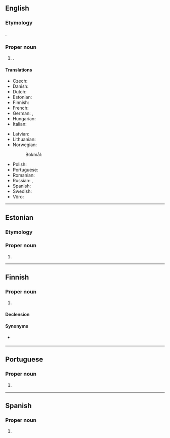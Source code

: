 ==English==
{{wikipedia}}

===Etymology===
{{bor|en|et|Haapsalu}}.

===Proper noun===
{{en-proper noun}}

# {{place|en|town|on the west coast of|c/Estonia}}.

====Translations====
{{trans-top|town}}
* Czech: {{t|cs|Haapsalu}}
* Danish: {{t|da|Haapsalu}}
* Dutch: {{t|nl|Haapsalu}}
* Estonian: {{t+|et|Haapsalu}}
* Finnish: {{t+|fi|Haapsalu}}
* French: {{t|fr|Haapsalu}}
* German: {{t|de|Haapsalu}}, {{t|de|Hapsal}}
* Hungarian: {{t|hu|Haapsalu}}
* Italian: {{t|it|Haapsalu}}
{{trans-mid}}
* Latvian: {{t|lv|Hāpsalu}}
* Lithuanian: {{t|lt|Haapsalu}}
* Norwegian:
*: Bokmål: {{t|nb|Haapsalu}}
* Polish: {{t|pl|Haapsalu}}
* Portuguese: {{t|pt|Haapsalu|f}}
* Romanian: {{t|ro|Haapsalu}}
* Russian: {{t+|ru|Хаапсалу}}, {{t|ru|Гапсаль}}
* Spanish: {{t|es|Haapsalu}}
* Swedish: {{t|sv|Hapsal}}
* Võro: {{t|vro|Haapsalo}}
{{trans-bottom}}

----

==Estonian==
{{wikipedia|lang=et}}

===Etymology===
{{compound|et|haab|salu|t1=aspen|t2=grove}}

===Proper noun===
{{head|et|proper noun}}

# {{place|et|town|c/Estonia|t=Haapsalu}}

----

==Finnish==

===Proper noun===
{{fi-proper noun}}

# {{place|fi|town|c/Estonia|t1=Haapsalu}}

====Declension====
{{fi-decl-valo|Haapsal|||u|a|n=sg}}

====Synonyms====
* {{l|fi|Haapasalo}} {{q|archaic}}

----

==Portuguese==

===Proper noun===
{{pt-proper noun|f}}

# {{place|pt|town|c/Estonia|t1=Haapsalu}}

----

==Spanish==
{{wikipedia|lang=es}}

===Proper noun===
{{es-proper noun}}

# {{place|es|town|c/Estonia|t=Haapsalu}}